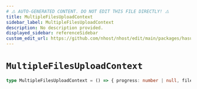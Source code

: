 ```yaml
---
# ⚠️ AUTO-GENERATED CONTENT. DO NOT EDIT THIS FILE DIRECTLY! ⚠️
title: MultipleFilesUploadContext
sidebar_label: MultipleFilesUploadContext
description: No description provided.
displayed_sidebar: referenceSidebar
custom_edit_url: https://github.com/nhost/nhost/edit/main/packages/hasura-storage-js/src/machines/multiple-files-upload.ts#L13
---
```


# `MultipleFilesUploadContext`

```ts
type MultipleFilesUploadContext = () => { progress: number | null, files: Array<[FileItemRef](/reference/docgen/javascript/nhost-js/types/file-item-ref)>, loaded: number, total: number }
```
